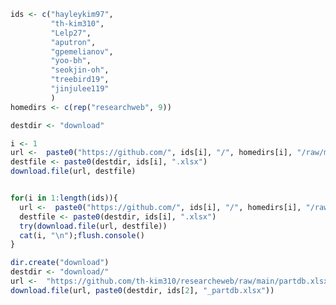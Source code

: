 ```r
ids <- c("hayleykim97", 
         "th-kim310",
         "Lelp27",
         "aputron",
         "gpemelianov",
         "yoo-bh",
         "seokjin-oh",
         "treebird19",
         "jinjulee119"
         )
homedirs <- c(rep("researchweb", 9)) 

destdir <- "download"

i <- 1
url <-  paste0("https://github.com/", ids[i], "/", homedirs[i], "/raw/main/partdb.xlsx")
destfile <- paste0(destdir, ids[i], ".xlsx")
download.file(url, destfile)


for(i in 1:length(ids)){
  url <-  paste0("https://github.com/", ids[i], "/", homedirs[i], "/raw/main/partdb.xlsx")
  destfile <- paste0(destdir, ids[i], ".xlsx")
  try(download.file(url, destfile))
  cat(i, "\n");flush.console()
}
```
```r
dir.create("download")
destdir <- "download/"
url <-  "https://github.com/th-kim310/researcheweb/raw/main/partdb.xlsx"
download.file(url, paste0(destdir, ids[2], "_partdb.xlsx"))
```

